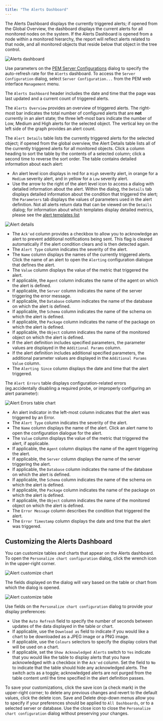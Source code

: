 ```yaml
---
title: "The Alerts Dashboard"
---
```


<div id="alerts_dashboard" class="registered_link"></div>

The Alerts Dashboard displays the currently triggered alerts; if opened from the Global Overview, the dashboard displays the current alerts for all monitored nodes on the system. If the Alerts Dashboard is opened from a node within a monitored hierarchy, the report will reflect alerts related to that node, and all monitored objects that reside below that object in the tree control.

![Alerts dashboard](../../images/alerts_dashboard.png)

Use parameters on the [PEM Server Configurations](../../02_pem_server_config/#pem_server_config) dialog to specify the auto-refresh rate for the `Alerts` dashboard. To access the `Server Configuration` dialog, select `Server Configuration...` from the PEM web interface `Management` menu.

The `Alerts Dashboard` header includes the date and time that the page was last updated and a current count of triggered alerts.

The `Alerts Overview` provides an overview of triggered alerts. The right-most bar indicates the total number of configured alerts that are **not** currently in an alert state; the three left-most bars indicate the number of Low, Medium and High alerts for the selected object. The vertical key on the left side of the graph provides an alert count.

The `Alert Details` table lists the currently triggered alerts for the selected object; if opened from the global overview, the Alert Details table lists all of the currently triggered alerts for all monitored objects. Click a column heading to sort the table by the contents of a selected column; click a second time to reverse the sort order. The table contains detailed information about each alert:

-   An alert level icon displays in red for a `High` severity alert, in orange for a `Medium` severity alert, and in yellow for a `Low` severity alert.
-   Use the arrow to the right of the alert level icon to access a dialog with detailed information about the alert. Within the dialog, the `Details` tab displays detailed information about the condition that triggered the alert; the `Parameters` tab displays the values of parameters used in the alert definition. Not all alerts return data that can be viewed on the `Details` dialog; for information about which templates display detailed metrics, please see the [alert templates list](../../09_pem_alerting/03_pem_alert_templates/#pem_alert_templates)

![Alert details](../../images/alert_details.png)

-   The `Ack'ed` column provides a checkbox to allow you to acknowledge an alert to prevent additional notifications being sent. This flag is cleared automatically if the alert condition clears and is then detected again.
-   The `Alert Type` column indicates the severity of the alert.
-   The `Name` column displays the names of the currently triggered alerts. Click the name of an alert to open the `Alerting` configuration dialogue that defines the alert.
-   The `Value` column displays the value of the metric that triggered the alert.
-   If applicable, the `Agent` column indicates the name of the agent on which the alert is defined.
-   If applicable, the `Server` column indicates the name of the server triggering the error message.
-   If applicable, the `Database` column indicates the name of the database on which the alert is defined.
-   If applicable, the `Schema` column indicates the name of the schema on which the alert is defined.
-   If applicable, the `Package` column indicates the name of the package on which the alert is defined.
-   If applicable, the `Object` column indicates the name of the monitored object on which the alert is defined.
-   If the alert definition includes specified parameters, the parameter values are displayed in the `Additional Params` column.
-   If the alert definition includes additional specified parameters, the additional parameter values are displayed in the `Additional Params Value` column.
-   The `Alerting Since` column displays the date and time that the alert triggered.

The `Alert Errors` table displays configuration-related errors (eg.accidentally disabling a required probe, or improperly configuring an alert parameter):

![Alert Errors table chart](../../images/alert_errors_table.png)

-   An alert indicator in the left-most column indicates that the alert was triggered by an Error.
-   The `Alert Type` column indicates the severity of the alert.
-   The `Name` column displays the name of the alert. Click an alert name to open the configuration dialogue for the alert.
-   The `Value` column displays the value of the metric that triggered the alert, if applicable.
-   If applicable, the `Agent` column displays the name of the agent triggering the alert.
-   If applicable, the `Server` column displays the name of the server triggering the alert.
-   If applicable, the `Database` column indicates the name of the database on which the alert is defined.
-   If applicable, the `Schema` column indicates the name of the schema on which the alert is defined.
-   If applicable, the `Package` column indicates the name of the package on which the alert is defined.
-   If applicable, the `Object` column indicates the name of the monitored object on which the alert is defined.
-   The `Error Message` column describes the condition that triggered the alert.
-   The `Error Timestamp` column displays the date and time that the alert was triggered.

## Customizing the Alerts Dashboard

You can customize tables and charts that appear on the Alerts dashboard. To open the `Personalize chart configuration` dialog, click the wrench icon in the upper-right corner.

![Alert customize chart](../../images/alerts_customize_chart.png)

The fields displayed on the dialog will vary based on the table or chart from which the dialog is opened.

![Alert customize table](../../images/alerts_customize_table.png)

Use fields on the `Personalize chart configuration` dialog to provide your display preferences:

-   Use the `Auto Refresh` field to specify the number of seconds between updates of the data displayed in the table or chart.
-   If applicable, use the `Download as` field to indicate if you would like a chart to be downloaded as a JPEG image or a PNG image.
-   If applicable, use the `Colours` selectors to specify the display colors that will be used on a chart.
-   If applicable, set the `Show Acknowledged Alerts` switch to `Yes` indicate that you would like the table to display alerts that you have acknowledged with a checkbox in the `Ack'ed` column. Set the field to `No` to indicate that the table should hide any acknowledged alerts. The switch acts as a toggle; acknowledged alerts are not purged from the table content until the time specified in the alert definition passes.

To save your customizations, click the save icon (a check mark) in the upper-right corner; to delete any previous changes and revert to the default values, click the delete icon. Save and Delete drop-down menus allow you to specify if your preferences should be applied to `All Dashboards`, or to a selected server or database. Use the close icon to close the `Personalize chart configuration` dialog without preserving your changes.
